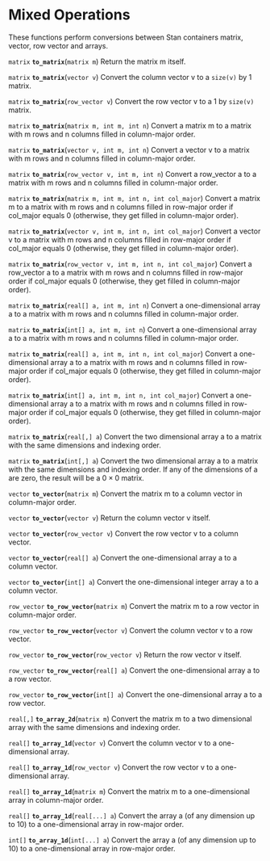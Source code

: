 # Mixed Operations {#mixed-operations}

These functions perform conversions between Stan containers matrix,
vector, row vector and arrays.

<!-- matrix; to_matrix; (matrix m); -->
\index{{\tt \bfseries to\_matrix}!{\tt (matrix m): matrix}|hyperpage}

`matrix` **`to_matrix`**(`matrix m`)
Return the matrix m itself.

<!-- matrix; to_matrix; (vector v); -->
\index{{\tt \bfseries to\_matrix}!{\tt (vector v): matrix}|hyperpage}

`matrix` **`to_matrix`**(`vector v`)
Convert the column vector v to a `size(v)` by 1 matrix.

<!-- matrix; to_matrix; (row_vector v); -->
\index{{\tt \bfseries to\_matrix}!{\tt (row\_vector v): matrix}|hyperpage}

`matrix` **`to_matrix`**(`row_vector v`)
Convert the row vector v to a 1 by `size(v)` matrix.

<!-- matrix; to_matrix; (matrix m, int m, int n); -->
\index{{\tt \bfseries to\_matrix}!{\tt (matrix m, int m, int n): matrix}|hyperpage}

`matrix` **`to_matrix`**(`matrix m, int m, int n`)
Convert a matrix m to a matrix with m rows and n columns filled in
column-major order.

<!-- matrix; to_matrix; (vector v, int m, int n); -->
\index{{\tt \bfseries to\_matrix}!{\tt (vector v, int m, int n): matrix}|hyperpage}

`matrix` **`to_matrix`**(`vector v, int m, int n`)
Convert a vector v to a matrix with m rows and n columns filled in
column-major order.

<!-- matrix; to_matrix; (row_vector v, int m, int n); -->
\index{{\tt \bfseries to\_matrix}!{\tt (row\_vector v, int m, int n): matrix}|hyperpage}

`matrix` **`to_matrix`**(`row_vector v, int m, int n`)
Convert a row_vector a to a matrix with m rows and n columns filled in
column-major order.

<!-- matrix; to_matrix; (matrix m, int m, int n, int col_major); -->
\index{{\tt \bfseries to\_matrix}!{\tt (matrix m, int m, int n, int col\_major): matrix}|hyperpage}

`matrix` **`to_matrix`**(`matrix m, int m, int n, int col_major`)
Convert a matrix m to a matrix with m rows and n columns filled in
row-major order if col_major equals 0 (otherwise, they get filled in
column-major order).

<!-- matrix; to_matrix; (vector v, int m, int n, int col_major); -->
\index{{\tt \bfseries to\_matrix}!{\tt (vector v, int m, int n, int col\_major): matrix}|hyperpage}

`matrix` **`to_matrix`**(`vector v, int m, int n, int col_major`)
Convert a vector v to a matrix with m rows and n columns filled in
row-major order if col_major equals 0 (otherwise, they get filled in
column-major order).

<!-- matrix; to_matrix; (row_vector v, int m, int n, int col_major); -->
\index{{\tt \bfseries to\_matrix}!{\tt (row\_vector v, int m, int n, int col\_major): matrix}|hyperpage}

`matrix` **`to_matrix`**(`row_vector v, int m, int n, int col_major`)
Convert a row_vector a to a matrix with m rows and n columns filled in
row-major order if col_major equals 0 (otherwise, they get filled in
column-major order).

<!-- matrix; to_matrix; (real[] a, int m, int n); -->
\index{{\tt \bfseries to\_matrix}!{\tt (real[] a, int m, int n): matrix}|hyperpage}

`matrix` **`to_matrix`**(`real[] a, int m, int n`)
Convert a one-dimensional array a to a matrix with m rows and n
columns filled in column-major order.

<!-- matrix; to_matrix; (int[] a, int m, int n); -->
\index{{\tt \bfseries to\_matrix}!{\tt (int[] a, int m, int n): matrix}|hyperpage}

`matrix` **`to_matrix`**(`int[] a, int m, int n`)
Convert a one-dimensional array a to a matrix with m rows and n
columns filled in column-major order.

<!-- matrix; to_matrix; (real[] a, int m, int n, int col_major); -->
\index{{\tt \bfseries to\_matrix}!{\tt (real[] a, int m, int n, int col\_major): matrix}|hyperpage}

`matrix` **`to_matrix`**(`real[] a, int m, int n, int col_major`)
Convert a one-dimensional array a to a matrix with m rows and n
columns filled in row-major order if col_major equals 0 (otherwise,
they get filled in column-major order).

<!-- matrix; to_matrix; (int[] a, int m, int n, int col_major); -->
\index{{\tt \bfseries to\_matrix}!{\tt (int[] a, int m, int n, int col\_major): matrix}|hyperpage}

`matrix` **`to_matrix`**(`int[] a, int m, int n, int col_major`)
Convert a one-dimensional array a to a matrix with m rows and n
columns filled in row-major order if col_major equals 0 (otherwise,
they get filled in column-major order).

<!-- matrix; to_matrix; (real[,] a); -->
\index{{\tt \bfseries to\_matrix}!{\tt (real[,] a): matrix}|hyperpage}

`matrix` **`to_matrix`**(`real[,] a`)
Convert the two dimensional array a to a matrix with the same
dimensions and indexing order.

<!-- matrix; to_matrix; (int[,] a); -->
\index{{\tt \bfseries to\_matrix}!{\tt (int[,] a): matrix}|hyperpage}

`matrix` **`to_matrix`**(`int[,] a`)
Convert the two dimensional array a to a matrix with the same
dimensions and indexing order. If any of the dimensions of a are zero,
the result will be a $0 \times 0$ matrix.

<!-- vector; to_vector; (matrix m); -->
\index{{\tt \bfseries to\_vector}!{\tt (matrix m): vector}|hyperpage}

`vector` **`to_vector`**(`matrix m`)
Convert the matrix m to a column vector in column-major order.

<!-- vector; to_vector; (vector v); -->
\index{{\tt \bfseries to\_vector}!{\tt (vector v): vector}|hyperpage}

`vector` **`to_vector`**(`vector v`)
Return the column vector v itself.

<!-- vector; to_vector; (row_vector v); -->
\index{{\tt \bfseries to\_vector}!{\tt (row\_vector v): vector}|hyperpage}

`vector` **`to_vector`**(`row_vector v`)
Convert the row vector v to a column vector.

<!-- vector; to_vector; (real[] a); -->
\index{{\tt \bfseries to\_vector}!{\tt (real[] a): vector}|hyperpage}

`vector` **`to_vector`**(`real[] a`)
Convert the one-dimensional array a to a column vector.

<!-- vector; to_vector; (int[] a); -->
\index{{\tt \bfseries to\_vector}!{\tt (int[] a): vector}|hyperpage}

`vector` **`to_vector`**(`int[] a`)
Convert the one-dimensional integer array a to a column vector.

<!-- row_vector; to_row_vector; (matrix m); -->
\index{{\tt \bfseries to\_row\_vector}!{\tt (matrix m): row\_vector}|hyperpage}

`row_vector` **`to_row_vector`**(`matrix m`)
Convert the matrix m to a row vector in column-major order.

<!-- row_vector; to_row_vector; (vector v); -->
\index{{\tt \bfseries to\_row\_vector}!{\tt (vector v): row\_vector}|hyperpage}

`row_vector` **`to_row_vector`**(`vector v`)
Convert the column vector v to a row vector.

<!-- row_vector; to_row_vector; (row_vector v); -->
\index{{\tt \bfseries to\_row\_vector}!{\tt (row\_vector v): row\_vector}|hyperpage}

`row_vector` **`to_row_vector`**(`row_vector v`)
Return the row vector v itself.

<!-- row_vector; to_row_vector; (real[] a); -->
\index{{\tt \bfseries to\_row\_vector}!{\tt (real[] a): row\_vector}|hyperpage}

`row_vector` **`to_row_vector`**(`real[] a`)
Convert the one-dimensional array a to a row vector.

<!-- row_vector; to_row_vector; (int[] a); -->
\index{{\tt \bfseries to\_row\_vector}!{\tt (int[] a): row\_vector}|hyperpage}

`row_vector` **`to_row_vector`**(`int[] a`)
Convert the one-dimensional array a to a row vector.

<!-- real[,]; to_array_2d; (matrix m); -->
\index{{\tt \bfseries to\_array\_2d}!{\tt (matrix m): real[,]}|hyperpage}

`real[,]` **`to_array_2d`**(`matrix m`)
Convert the matrix m to a two dimensional array with the same
dimensions and indexing order.

<!-- real[]; to_array_1d; (vector v); -->
\index{{\tt \bfseries to\_array\_1d}!{\tt (vector v): real[]}|hyperpage}

`real[]` **`to_array_1d`**(`vector v`)
Convert the column vector v to a one-dimensional array.

<!-- real[]; to_array_1d; (row_vector v); -->
\index{{\tt \bfseries to\_array\_1d}!{\tt (row\_vector v): real[]}|hyperpage}

`real[]` **`to_array_1d`**(`row_vector v`)
Convert the row vector v to a one-dimensional array.

<!-- real[]; to_array_1d; (matrix m); -->
\index{{\tt \bfseries to\_array\_1d}!{\tt (matrix m): real[]}|hyperpage}

`real[]` **`to_array_1d`**(`matrix m`)
Convert the matrix m to a one-dimensional array in column-major order.

<!-- real[]; to_array_1d; (real[...] a); -->
\index{{\tt \bfseries to\_array\_1d}!{\tt (real[...] a): real[]}|hyperpage}

`real[]` **`to_array_1d`**(`real[...] a`)
Convert the array a (of any dimension up to 10) to a one-dimensional
array in row-major order.

<!-- int[]; to_array_1d; (int[...] a); -->
\index{{\tt \bfseries to\_array\_1d}!{\tt (int[...] a): int[]}|hyperpage}

`int[]` **`to_array_1d`**(`int[...] a`)
Convert the array a (of any dimension up to 10) to a one-dimensional
array in row-major order.

